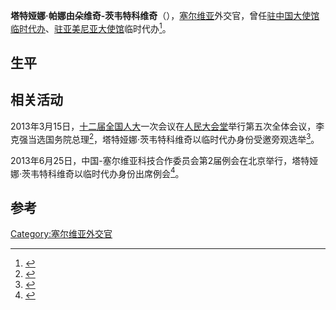 '''塔特娅娜·帕娜由朵维奇-茨韦特科维奇'''（{{lang-sr|Татјана Панајотовић Цветковић}}），[[塞尔维亚|塞尔维亚]]外交官，曾任[[塞尔维亚驻华大使馆|驻中国大使馆]][[临时代办|临时代办]]、[[塞尔维亚驻亚美尼亚大使馆|驻亚美尼亚大使馆]]临时代办<ref>{{cite web |title=Амбасада Републике Србије у Републици Јерменији |url=https://www.mfa.gov.rs/predstavnistva/predstavnistva-srbije-u-svetu/ambasade/ambasada-republike-srbije-u-jermeniji |website=Министарство спољних послова Републике Србије |accessdate=2021-11-17 |archive-date=2021-11-17 |archive-url=https://web.archive.org/web/20211117150415/https://www.mfa.gov.rs/predstavnistva/predstavnistva-srbije-u-svetu/ambasade/ambasada-republike-srbije-u-jermeniji |dead-url=no }}</ref>。

== 生平 ==

== 相关活动 ==
2013年3月15日，[[十二届全国人大|十二届全国人大]]一次会议在[[人民大会堂|人民大会堂]]举行第五次全体会议，李克强当选国务院总理<ref>{{cite web |title=李克强任中华人民共和国国务院总理 |url=http://www.china.com.cn/guoqing/2013-03/15/content_28250597.htm |website=中广网 |accessdate=2021-02-21 |date=2013-03-15 |archive-date=2013-03-23 |archive-url=https://web.archive.org/web/20130323014221/http://www.china.com.cn/guoqing/2013-03/15/content_28250597.htm |dead-url=no }}</ref>，塔特娅娜·茨韦特科维奇以临时代办身份受邀旁观选举<ref>{{cite web |title=Li takes the baton |url=https://www.chinadaily.com.cn/china/2013npc/2013-03/16/content_16312784.htm |website=China Daily |accessdate=2021-02-21 |date=2013-03-16 |archive-date=2020-04-23 |archive-url=https://web.archive.org/web/20200423204331/https://www.chinadaily.com.cn/china/2013npc/2013-03/16/content_16312784.htm |dead-url=no }}</ref>。

2013年6月25日，中国-塞尔维亚科技合作委员会第2届例会在北京举行，塔特娅娜·茨韦特科维奇以临时代办身份出席例会<ref>{{cite web |title=中国－塞尔维亚科技合作委员会第2届例会在北京举行 |url=http://www.most.gov.cn/kjbgz/201307/t20130704_106996.htm |website=中华人民共和国科学技术部 |accessdate=2021-02-21 |date=2013-07-04 |archive-date=2019-12-07 |archive-url=https://web.archive.org/web/20191207062509/http://www.most.gov.cn/kjbgz/201307/t20130704_106996.htm |dead-url=no }}</ref>。

== 参考 ==
{{reflist|30em}}

[[Category:塞尔维亚外交官|Category:塞尔维亚外交官]]